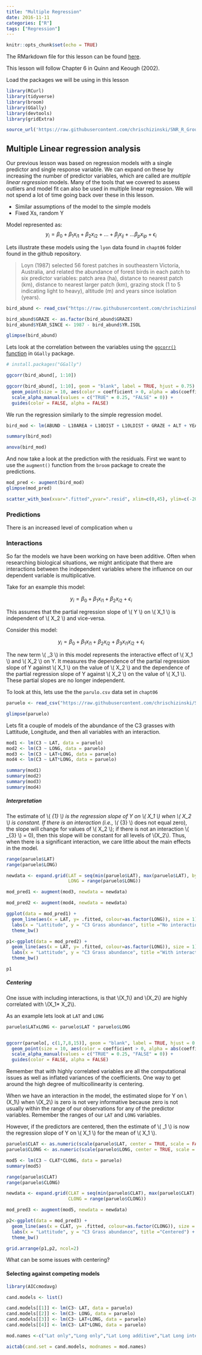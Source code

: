```yaml
---
title: "Multiple Regression"
date: 2016-11-11
categories: ["R"]
tags: ["Regression"]
---
```


```r
knitr::opts_chunk$set(echo = TRUE)

```

The RMarkdown file for this lesson can be found [here](https://raw.githubusercontent.com/chrischizinski/SNR_R_Group/master/Rmd/2016-11-11-MultipleRegression.Rmd).

This lesson will follow Chapter 6 in Quinn and Keough (2002).

Load the packages we will be using in this lesson

```r
library(RCurl)
library(tidyverse)
library(broom)
library(GGally)
library(devtools)
library(gridExtra)

source_url('https://raw.githubusercontent.com/chrischizinski/SNR_R_Group/master/R/snr_r_group_functions.R')
```


## Multiple Linear regression analysis

Our previous lesson was based on regression models with a single predictor and single response variable.  We can expand on these by increasing the number of predictor variables, which are called are *multiple linear regression* models.  Many of the tools that we covered to assess outliers and model fit can also be used in multiple linear regression.  We will not spend a lot of time going back over these in this lesson.  

- Similar assumptions of the model to the simple models
- Fixed Xs, random Y

Model represented as: 
$$ y_i = \beta_0 + \beta_1 x_{i1} + \beta_2 x_{i2} + \dots + \beta_j x_{ij} + \dots \beta_p x_{ip} +    \epsilon_i  $$ 

Lets illustrate these models using the `lyon` data found in `chapt06` folder found in the github repository.

> Loyn (1987) selected 56 forest patches in southeastern Victoria, Australia, and related the abundance of forest birds in each patch to six predictor variables: patch area (ha), distance to nearest patch (km), distance to nearest larger patch (km), grazing stock (1 to 5 indicating light to heavy), altitude (m) and years since isolation (years). 

```r
bird_abund <- read_csv("https://raw.githubusercontent.com/chrischizinski/SNR_R_Group/master/data/ExperimentalDesignData/chpt06/loyn.csv")

bird_abund$GRAZE <- as.factor(bird_abund$GRAZE)
bird_abund$YEAR_SINCE <- 1987 - bird_abund$YR.ISOL

glimpse(bird_abund)

```

Lets look at the correlation between the variables using the [`ggcorr()` function](https://briatte.github.io/ggcorr/) in  `GGally` package.

```r
# install.packages("GGally")

ggcorr(bird_abund[, 1:10])

ggcorr(bird_abund[, 1:10], geom = "blank", label = TRUE, hjust = 0.75) +
  geom_point(size = 10, aes(color = coefficient > 0, alpha = abs(coefficient) > 0.5)) +
  scale_alpha_manual(values = c("TRUE" = 0.25, "FALSE" = 0)) +
  guides(color = FALSE, alpha = FALSE)

```

We run the regression similarly to the simple regression model. 


```r
bird_mod <- lm(ABUND ~ L10AREA + L10DIST + L10LDIST + GRAZE + ALT + YEAR_SINCE, data = bird_abund)

summary(bird_mod)

anova(bird_mod)
```

And now take a look at the prediction with the residuals.  First we want to use the `augment()` function from the `broom` package to create the predictions. 

```r
mod_pred <- augment(bird_mod)
glimpse(mod_pred)

scatter_with_box(xvar=".fitted",yvar=".resid", xlim=c(0,45), ylim=c(-20,20), xlabel ="Predicted value", ylabel = "Residual", data=mod_pred)


```

### Predictions

There is an increased level of complication when u

### Interactions

So far the models we have been working on have been additive.  Often when researching biological situations, we might anticipate that there are interactions between the independent variables where the influence on our dependent variable is multiplicative.  

Take for an example this model: 

$$ y_i = \beta_0 + \beta_1 x_{i1} + \beta_2 x_{i2} + \epsilon_i  $$ 

This assumes that the partial regression slope of \\( Y \\) on \\( X_1 \\) is independent of \\( X_2 \\) and vice-versa.  

Consider this model:

$$ y_i = \beta_0 + \beta_1 x_{i1} + \beta_2 x_{i2} + \beta_3 x_{i1}x_{i2} + \epsilon_i  $$ 


The new term \\( \beta_3 \\) in this model represents the interactive effect of \\( X_1 \\) and \\( X_2 \\) on Y. It measures the dependence of the partial regression slope of Y against \\( X_1 \\) on the value of \\( X_2 \\) and the dependence of the partial regression slope of Y against \\( X_2 \\) on the value of \\( X_1 \\). These partial slopes are no longer independent.

To look at this, lets use the the `parulo.csv` data set in `chapt06`

```r
paruelo <- read_csv("https://raw.githubusercontent.com/chrischizinski/SNR_R_Group/master/data/ExperimentalDesignData/chpt06/paruelo.csv")

glimpse(paruelo)
```

Lets fit a couple of models of the abundance of the C3 grasses with Lattitude, Longitude, and then all variables with an interaction.  

```r
mod1 <- lm(C3 ~ LAT, data = paruelo)
mod2 <- lm(C3 ~ LONG, data = paruelo)
mod3 <- lm(C3 ~ LAT+LONG, data = paruelo)
mod4 <- lm(C3 ~ LAT*LONG, data = paruelo)

summary(mod1)
summary(mod2)
summary(mod3)
summary(mod4)
```

##### Interpretation

The estimate of \\( \beta_{1} \\) is  the regression slope of Y on \\( X_1 \\) when \\( X_2 \\) is constant. If there is an interaction (i.e., \\( \beta_{3} \\) does not equal zero), the slope will  change for  values of \\( X_2 \\); if there is not an interaction \\( \beta_{3} \\) = 0), then this slope will be constant for all levels of \\(X_2\\). Thus, when there is a significant interaction, we care little about the main effects in the model. 

```r
range(paruelo$LAT)
range(paruelo$LONG)

newdata <- expand.grid(LAT = seq(min(paruelo$LAT), max(paruelo$LAT), by = 1),
                       LONG = range(paruelo$LONG))

mod_pred1 <- augment(mod3, newdata = newdata)

mod_pred2 <- augment(mod4, newdata = newdata)
```

```r
ggplot(data = mod_pred1) + 
  geom_line(aes(x = LAT, y= .fitted, colour=as.factor(LONG)), size = 1) +
  labs(x = "Lattitude", y = "C3 Grass abundance", title ="No interaction") +
  theme_bw()

p1<-ggplot(data = mod_pred2) + 
  geom_line(aes(x = LAT, y= .fitted, colour=as.factor(LONG)), size = 1) +
  labs(x = "Lattitude", y = "C3 Grass abundance", title ="With interaction") +
  theme_bw()

p1

```

##### Centering

One issue with including interactions, is that \\(X_1\\) and \\(X_2\\) are highly correlated with \\(X_1* X_2\\).

As an example lets look at `LAT` and `LONG`

```r
paruelo$LATxLONG <- paruelo$LAT * paruelo$LONG


ggcorr(paruelo[, c(1,7,8,15)], geom = "blank", label = TRUE, hjust = 0.75) +
  geom_point(size = 10, aes(color = coefficient > 0, alpha = abs(coefficient) > 0.5)) +
  scale_alpha_manual(values = c("TRUE" = 0.25, "FALSE" = 0)) +
  guides(color = FALSE, alpha = FALSE)

```

Remember that with highly correlated variables are all the computational issues as well as inflated variances of the coefficients.   One way to get around the high degree of multicollinearity is centering.  


When we have an interaction in the model, the estimated slope for Y on \\(X_1\\) when \\(X_2\\) is zero is not very informative because zero is not usually within the range of our observations for any of the predictor variables. Remember the ranges of our `LAT` and `LONG` variables.  

However, if the predictors are centered, then the estimate of \\( \beta_1 \\) is now the regression slope of Y on \\( X_1 \\) for the mean of \\( X_1 \\).


```r
paruelo$CLAT <- as.numeric(scale(paruelo$LAT, center = TRUE, scale = FALSE))
paruelo$CLONG <- as.numeric(scale(paruelo$LONG, center = TRUE, scale = FALSE))

mod5 <- lm(C3 ~ CLAT*CLONG, data = paruelo)
summary(mod5)
```


```r
range(paruelo$CLAT)
range(paruelo$CLONG)

newdata <- expand.grid(CLAT = seq(min(paruelo$CLAT), max(paruelo$CLAT), by = 1),
                       CLONG = range(paruelo$CLONG))

mod_pred3 <- augment(mod5, newdata = newdata)

```

```r
p2<-ggplot(data = mod_pred3) + 
  geom_line(aes(x = CLAT, y= .fitted, colour=as.factor(CLONG)), size = 1) +
  labs(x = "Lattitude", y = "C3 Grass abundance", title ="Centered") +
  theme_bw()

grid.arrange(p1,p2, ncol=2)

```

What can be some issues with centering?

#### Selecting against competing models

```r
library(AICcmodavg)

cand.models <- list()

cand.models[[1]] <- lm(C3~ LAT, data = paruelo)
cand.models[[2]] <- lm(C3~ LONG, data = paruelo)
cand.models[[3]] <- lm(C3~ LAT+LONG, data = paruelo)
cand.models[[4]] <- lm(C3~ LAT*LONG, data = paruelo)

mod.names <-c("Lat only","Long only","Lat Long additive","Lat Long interaction")

aictab(cand.set = cand.models, modnames = mod.names)
```


